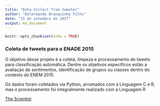 ```yaml
---
title: "Data Collect from tweeter"
author: "Delermando Branquinho Filho"
date: "15 de setembro de 2017"
output: md_document
---
```


```r
knitr::opts_chunk$set(echo = TRUE)
```

### Coleta de tweets para o ENADE 2015

O objetivo desse projeto é a coleta, limpeza e processamento de tweets para classificaçáo automática. Dentre os objetivos específicos estão a avaliação de sentimentos, identificação de grupos ou classes dentro do contexto do ENEM 2015.

Os dados foram coletados via Python, arrumados com a Linguagem C e R, mas o processamento foi integralmente realizado com a Linguagem R 

[The Scientist](hhtp://www.TheScientist.com.br)